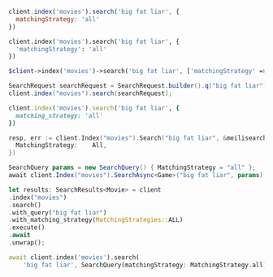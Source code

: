 <CodeGroup>

```javascript JS
client.index('movies').search('big fat liar', {
  matchingStrategy: 'all'
})
```

```python Python
client.index('movies').search('big fat liar', {
  'matchingStrategy': 'all'
})
```

```php PHP
$client->index('movies')->search('big fat liar', ['matchingStrategy' => 'all']);
```

```java Java
SearchRequest searchRequest = SearchRequest.builder().q("big fat liar").matchingStrategy(MatchingStrategy.ALL).build();
client.index("movies").search(searchRequest);
```

```ruby Ruby
client.index('movies').search('big fat liar', {
  matching_strategy: 'all'
})
```

```go Go
resp, err := client.Index("movies").Search("big fat liar", &meilisearch.SearchRequest{
  MatchingStrategy:    All,
})
```

```csharp C#
SearchQuery params = new SearchQuery() { MatchingStrategy = "all" };
await client.Index("movies").SearchAsync<Game>("big fat liar", params);
```

```rust Rust
let results: SearchResults<Movie> = client
.index("movies")
.search()
.with_query("big fat liar")
.with_matching_strategy(MatchingStrategies::ALL)
.execute()
.await
.unwrap();
```

```dart Dart
await client.index('movies').search(
    'big fat liar', SearchQuery(matchingStrategy: MatchingStrategy.all));
```
</CodeGroup>